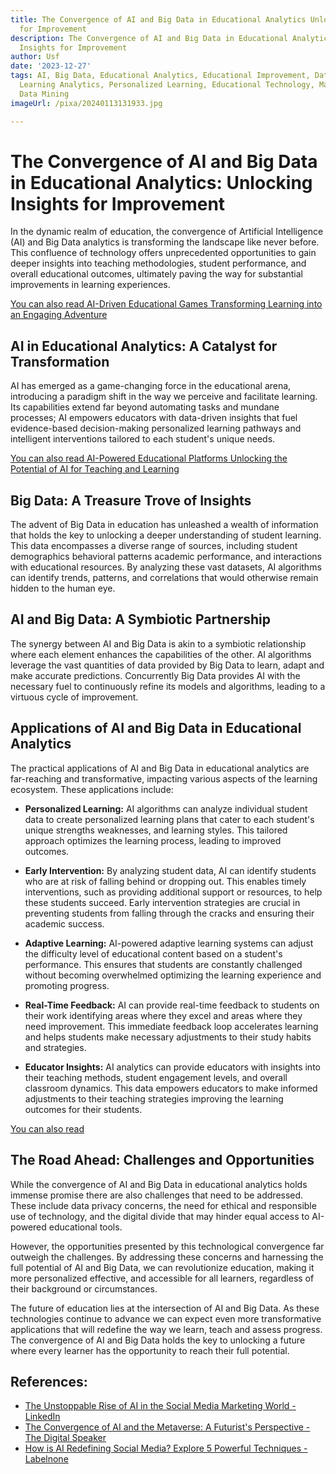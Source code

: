 ```yaml
---
title: The Convergence of AI and Big Data in Educational Analytics Unlocking Insights
  for Improvement
description: The Convergence of AI and Big Data in Educational Analytics Unlocking
  Insights for Improvement
author: Usf
date: '2023-12-27'
tags: AI, Big Data, Educational Analytics, Educational Improvement, Data-Driven Education,
  Learning Analytics, Personalized Learning, Educational Technology, Machine Learning,
  Data Mining
imageUrl: /pixa/20240113131933.jpg

---
```

# The Convergence of AI and Big Data in Educational Analytics: Unlocking Insights for Improvement

In the  dynamic  realm of education, the convergence of Artificial Intelligence  (AI) and Big Data analytics is transforming  the landscape like  never before. This confluence of technology offers  unprecedented opportunities  to gain deeper insights into teaching  methodologies, student performance, and overall educational outcomes,  ultimately paving the way  for  substantial improvements in  learning experiences.

[You can also read AI-Driven Educational Games Transforming Learning into an Engaging Adventure](AI-Driven%20Educational%20Games%20Transforming%20Learning%20into%20an%20Engaging%20Adventure)


## AI in Educational Analytics: A  Catalyst for Transformation

AI has emerged as a game-changing force in the educational  arena, introducing a  paradigm shift in the way we perceive and facilitate learning. Its  capabilities extend  far beyond automating  tasks and mundane processes;  AI empowers educators with data-driven  insights that fuel evidence-based decision-making personalized learning pathways and intelligent interventions tailored to each student's unique needs.

[You can also read AI-Powered Educational Platforms Unlocking the Potential of AI for Teaching and Learning](AI-Powered%20Educational%20Platforms%20Unlocking%20the%20Potential%20of%20AI%20for%20Teaching%20and%20Learning)


## Big Data: A Treasure Trove of Insights

The advent of Big Data in education has unleashed a wealth of information that  holds the key  to unlocking a deeper understanding of student learning. This data encompasses a diverse  range of sources, including student demographics behavioral patterns academic performance, and interactions with educational resources. By analyzing these vast datasets, AI algorithms can identify  trends, patterns, and correlations that would otherwise remain hidden to the human eye.

## AI and Big Data: A Symbiotic Partnership

The synergy between  AI and Big Data is akin to a symbiotic relationship where each element enhances the capabilities of the other. AI algorithms leverage the vast quantities of data provided by Big Data to learn,  adapt and make  accurate predictions. Concurrently Big Data provides AI with  the necessary fuel to continuously refine its models and algorithms, leading to a virtuous cycle of  improvement.

## Applications of  AI and Big Data in Educational Analytics

The practical applications of AI  and Big Data in educational analytics  are  far-reaching and transformative, impacting various aspects of the learning ecosystem. These applications include:

- **Personalized Learning:** AI algorithms can analyze individual student data to create personalized learning plans that cater to each student's unique strengths weaknesses, and learning styles. This tailored  approach optimizes the learning process, leading  to improved outcomes.

-  **Early Intervention:** By analyzing  student data, AI can identify students who are at risk of falling behind or dropping out. This enables timely interventions, such as providing additional support or resources, to help these students succeed. Early intervention strategies are crucial in preventing students from falling through the cracks and ensuring their academic success.

- **Adaptive Learning:** AI-powered adaptive learning systems can adjust the difficulty level of educational content based on a student's performance. This  ensures that students  are constantly challenged without becoming  overwhelmed optimizing the learning experience and promoting progress.

- **Real-Time  Feedback:** AI  can provide real-time feedback to students on their work identifying areas where they excel  and areas where they need improvement. This immediate feedback loop accelerates learning and helps students make necessary adjustments to  their study habits and strategies.

- **Educator  Insights:** AI analytics can provide educators with insights into their teaching methods, student engagement levels,  and overall classroom dynamics. This data  empowers  educators to make informed  adjustments to their teaching strategies improving the learning outcomes for their  students.

[You can also read ]()


## The Road Ahead: Challenges and  Opportunities

While  the convergence of AI and Big Data in educational analytics holds immense  promise there are also challenges that need to be addressed. These include data privacy concerns, the  need for  ethical  and responsible use of technology, and the digital divide that may hinder  equal access to AI-powered educational tools.

However, the opportunities presented  by this technological  convergence far outweigh the challenges. By addressing these concerns and harnessing the full potential of  AI and Big Data, we can revolutionize education, making it more personalized  effective, and  accessible for  all learners, regardless of  their background or circumstances.

The future of education lies at the intersection of AI and Big Data. As these technologies continue to  advance we can expect  even more  transformative applications that will redefine the way  we learn, teach and assess progress. The convergence of AI and Big  Data holds the key to unlocking a future where  every learner has the opportunity to reach their full potential.

## References:
- [The Unstoppable Rise of AI in the Social Media Marketing World - LinkedIn](https://www.linkedin.com/pulse/unstoppable-rise-ai-social-media-marketing-world-gopaluni-sai-karthik?trk=pulse-article_more-articles_related-content-card)
- [The Convergence of AI and the Metaverse: A Futurist's Perspective - The Digital Speaker](https://www.thedigitalspeaker.com/convergence-ai-metaverse-futurists-perspective/)
- [How is AI Redefining Social Media? Explore 5 Powerful Techniques - Labelnone](https://labelnone.com/labelnone-marketing-blog/how-is-ai-redefining-social-media/)
